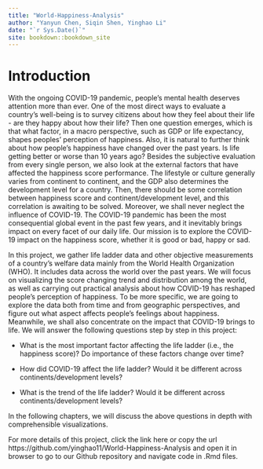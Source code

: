 ```yaml
--- 
title: "World-Happiness-Analysis"
author: "Yanyun Chen, Siqin Shen, Yinghao Li"
date: "`r Sys.Date()`"
site: bookdown::bookdown_site
---
```


# Introduction

With the ongoing COVID-19 pandemic, people's mental health deserves attention more than ever. One of the most direct ways to evaluate a country's well-being is to survey citizens about how they feel about their life - are they happy about how their life? Then one question emerges, which is that what factor, in a macro perspective, such as GDP or life expectancy, shapes peoples' perception of happiness. Also, it is natural to further think about how people's happiness have changed over the past years. Is life getting better or worse than 10 years ago? Besides the subjective evaluation from every single person, we also look at the external factors that have affected the happiness score performance. 
The lifestyle or culture generally varies from continent to continent, and the GDP also determines the development level for a country. Then, there should be some correlation between happiness score and continent/development level, and this correlation is awaiting to be solved. Moreover, we shall never neglect the influence of COVID-19. The COVID-19 pandemic has been the most consequential global event in the past few years, and it inevitably brings impact on every facet of our daily life. Our mission is to explore the COVID-19 impact on the happiness score, whether it is good or bad, happy or sad. 

In this project, we gather life ladder data and other objective measurements of a country's welfare data mainly from the World Health Organization (WHO). It includes data across the world over the past years. We will focus on visualizing the score changing trend and distribution among the world, as well as carrying out practical analysis about how COVID-19 has reshaped people's perception of happiness. To be more specific, we are going to explore the data both from time and from geographic perspectives, and figure out what aspect affects people's feelings about happiness. Meanwhile, we shall also concentrate on the impact that COVID-19 brings to life. We will answer the following questions step by step in this project:

- What is the most important factor affecting the life ladder (i.e., the happiness score)? Do importance of these factors change over time?

- How did COVID-19 affect the life ladder? Would it be different across continents/development levels?

- What is the trend of the life ladder? Would it be different across continents/development levels? 

In the following chapters, we will discuss the above questions in depth with comprehensible visualizations.

For more details of this project, click the link here or copy the url https://github.com/yinghao11/World-Happiness-Analysis and open it in browser to go to our Github repository and navigate code in .Rmd files.
